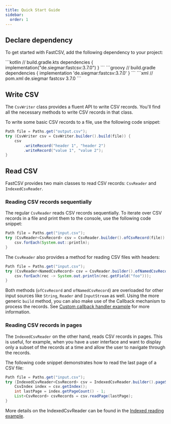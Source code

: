 ```yaml
---
title: Quick Start Guide
sidebar:
  order: 1
---
```



## Declare dependency

To get started with FastCSV, add the following dependency to your project:

<Tabs>
    <TabItem label="Gradle/Kotlin">
        ```kotlin
        // build.gradle.kts
        dependencies {
            implementation("de.siegmar:fastcsv:3.7.0")
        }
        ```
    </TabItem>
    <TabItem label="Gradle/Groovy">
        ```groovy
        // build.gradle
        dependencies {
            implementation 'de.siegmar:fastcsv:3.7.0'
        }
        ```
    </TabItem>
    <TabItem label="Maven">
        ```xml
        // pom.xml
        <dependency>
            <groupId>de.siegmar</groupId>
            <artifactId>fastcsv</artifactId>
            <version>3.7.0</version>
        </dependency>
        ```
    </TabItem>
</Tabs>

<LinkCard
    title="More examples"
    description="Check out the Maven Central Repository for examples on how to declare the dependency for even more build tools."
    href="https://central.sonatype.com/artifact/de.siegmar/fastcsv"
    target="_blank"
/>

## Write CSV

The `CsvWriter` class provides a fluent API to write CSV records.
You'll find all the necessary methods to write CSV records in that class.

To write some basic CSV records to a file, use the following code snippet:

```java
Path file = Paths.get("output.csv");
try (CsvWriter csv = CsvWriter.builder().build(file)) {
    csv
        .writeRecord("header 1", "header 2")
        .writeRecord("value 1", "value 2");
}
```

## Read CSV

FastCSV provides two main classes to read CSV records: `CsvReader` and `IndexedCsvReader`.

### Reading CSV records sequentially

The regular `CsvReader` reads CSV records sequentially.
To iterate over CSV records in a file and print them to the console, use the following code snippet:

```java "CsvRecord" ".ofCsvRecord(file)"
Path file = Paths.get("input.csv");
try (CsvReader<CsvRecord> csv = CsvReader.builder().ofCsvRecord(file)) {
    csv.forEach(System.out::println);
}
```

The `CsvReader` also provides a method for reading CSV files with headers:

```java "NamedCsvRecord" ".ofNamedCsvRecord(file)"
Path file = Paths.get("input.csv");
try (CsvReader<NamedCsvRecord> csv = CsvReader.builder().ofNamedCsvRecord(file)) {
    csv.forEach(rec -> System.out.println(rec.getField("foo")));
}
```

Both methods (`ofCsvRecord` and `ofNamedCsvRecord`) are overloaded for other input sources like `String`, `Reader`
and `InputStream` as well.
Using the more generic `build` method, you can also make use of the Callback mechanism to process the records. See
[Custom callback handler example](/guides/examples/custom-callback-handler/) for more information.

### Reading CSV records in pages

The `IndexedCsvReader` on the other hand, reads CSV records in pages. This is useful, for example,
when you have a user interface and want to display only a subset of the records at a time and allow the user
to navigate through the records.

The following code snippet demonstrates how to read the last page of a CSV file:

```java
Path file = Paths.get("input.csv");
try (IndexedCsvReader<CsvRecord> csv = IndexedCsvReader.builder().pageSize(10).ofCsvRecord(file)) {
    CsvIndex index = csv.getIndex();
    int lastPage = index.getPageCount() - 1;
    List<CsvRecord> csvRecords = csv.readPage(lastPage);
}
```

More details on the IndexedCsvReader can be found in the [Indexed reading example](/guides/examples/indexed-read/).
